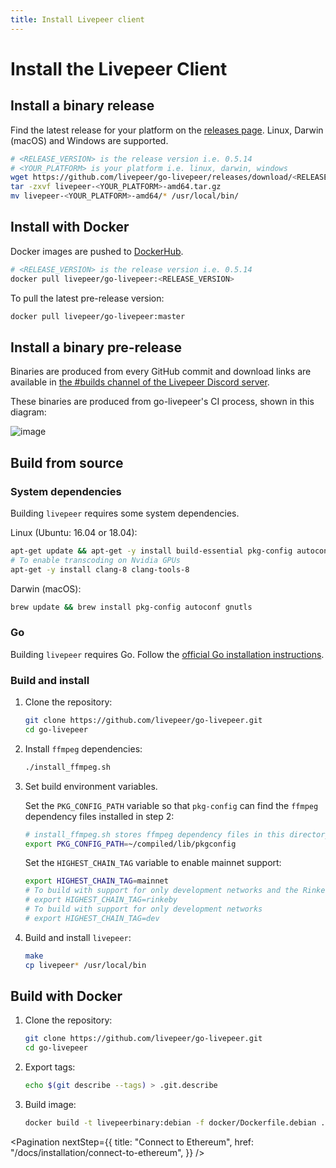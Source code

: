 ```yaml
---
title: Install Livepeer client
---
```


# Install the Livepeer Client

## Install a binary release

Find the latest release for your platform on the
[releases page](https://github.com/livepeer/go-livepeer/releases). Linux, Darwin
(macOS) and Windows are supported.

```bash
# <RELEASE_VERSION> is the release version i.e. 0.5.14
# <YOUR_PLATFORM> is your platform i.e. linux, darwin, windows
wget https://github.com/livepeer/go-livepeer/releases/download/<RELEASE_VERSION>/livepeer-<YOUR PLATFORM>-amd64.tar.gz
tar -zxvf livepeer-<YOUR_PLATFORM>-amd64.tar.gz
mv livepeer-<YOUR_PLATFORM>-amd64/* /usr/local/bin/
```

## Install with Docker

Docker images are pushed to
[DockerHub](https://hub.docker.com/r/livepeer/go-livepeer).

```bash
# <RELEASE_VERSION> is the release version i.e. 0.5.14
docker pull livepeer/go-livepeer:<RELEASE_VERSION>
```

To pull the latest pre-release version:

```bash
docker pull livepeer/go-livepeer:master
```

## Install a binary pre-release

Binaries are produced from every GitHub commit and download links are available
in
[the #builds channel of the Livepeer Discord server](https://discord.gg/drApskX).

These binaries are produced from go-livepeer's CI process, shown in this
diagram:

![image](https://user-images.githubusercontent.com/257909/58923612-3709a800-86f5-11e9-838b-6202f296bce8.png)

## Build from source

### System dependencies

Building `livepeer` requires some system dependencies.

Linux (Ubuntu: 16.04 or 18.04):

```bash
apt-get update && apt-get -y install build-essential pkg-config autoconf gnutls-dev git curl
# To enable transcoding on Nvidia GPUs
apt-get -y install clang-8 clang-tools-8
```

Darwin (macOS):

```bash
brew update && brew install pkg-config autoconf gnutls
```

### Go

Building `livepeer` requires Go. Follow the
[official Go installation instructions](https://golang.org/doc/install).

### Build and install

1. Clone the repository:

   ```bash
   git clone https://github.com/livepeer/go-livepeer.git
   cd go-livepeer
   ```

2. Install `ffmpeg` dependencies:

   ```bash
   ./install_ffmpeg.sh
   ```

3. Set build environment variables.

   Set the `PKG_CONFIG_PATH` variable so that `pkg-config` can find the `ffmpeg`
   dependency files installed in step 2:

   ```bash
   # install_ffmpeg.sh stores ffmpeg dependency files in this directory by default
   export PKG_CONFIG_PATH=~/compiled/lib/pkgconfig
   ```

   Set the `HIGHEST_CHAIN_TAG` variable to enable mainnet support:

   ```bash
   export HIGHEST_CHAIN_TAG=mainnet
   # To build with support for only development networks and the Rinkeby test network
   # export HIGHEST_CHAIN_TAG=rinkeby
   # To build with support for only development networks
   # export HIGHEST_CHAIN_TAG=dev
   ```

4. Build and install `livepeer`:

   ```bash
   make
   cp livepeer* /usr/local/bin
   ```

## Build with Docker

1. Clone the repository:

   ```bash
   git clone https://github.com/livepeer/go-livepeer.git
   cd go-livepeer
   ```

2. Export tags:

   ```bash
   echo $(git describe --tags) > .git.describe
   ```

3. Build image:

   ```bash
   docker build -t livepeerbinary:debian -f docker/Dockerfile.debian .
   ```

<Pagination
  nextStep={{
    title: "Connect to Ethereum",
    href: "/docs/installation/connect-to-ethereum",
  }}
/>
